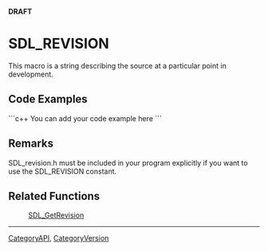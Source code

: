 <!-- pragma section-numbers off -->
<!-- pragma disable-camelcase -->
'''DRAFT'''

= SDL_REVISION =
This macro is a string describing the source at a particular point in development.


== Code Examples ==
```c++
You can add your code example here
```

== Remarks ==
SDL_revision.h must be included in your program explicitly if you want to use the SDL_REVISION constant.

== Related Functions ==
:[[SDL_GetRevision]]

----
[[CategoryAPI]], [[CategoryVersion]]
